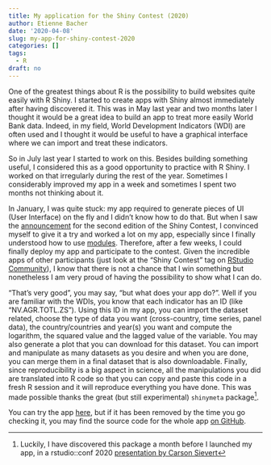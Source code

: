 ```yaml
---
title: My application for the Shiny Contest (2020)
author: Etienne Bacher
date: '2020-04-08'
slug: my-app-for-shiny-contest-2020
categories: []
tags:
  - R
draft: no
---
```


One of the greatest things about R is the possibility to build websites quite easily with R Shiny. I started to create apps with Shiny almost immediately after having discovered it. This was in May last year and two months later I thought it would be a great idea to build an app to treat more easily World Bank data. Indeed, in my field, World Development Indicators (WDI) are often used and I thought it would be useful to have a graphical interface where we can import and treat these indicators.

So in July last year I started to work on this. Besides building something useful, I considered this as a good opportunity to practice with R Shiny. I worked on that irregularly during the rest of the year. Sometimes I considerably improved my app in a week and sometimes I spent two months not thinking about it. 

In January, I was quite stuck: my app required to generate pieces of UI (User Interface) on the fly and I didn't know how to do that. But when I saw the [announcement](https://community.rstudio.com/t/shiny-contest-2020-is-here/51002) for the second edition of the Shiny Contest, I convinced myself to give it a try and worked a lot on my app, especially since I finally understood how to use [modules](https://shiny.rstudio.com/articles/modules.html). Therefore, after a few weeks, I could finally deploy my app and participate to the contest. Given the incredible apps of other participants (just look at the "Shiny Contest" tag on [RStudio Community](https://community.rstudio.com/)), I know that there is not a chance that I win something but nonetheless I am very proud of having the possibility to show what I can do. 

"That's very good", you may say, "but what does your app do?". Well if you are familiar with the WDIs, you know that each indicator has an ID (like "NV.AGR.TOTL.ZS"). Using this ID in my app, you can import the dataset related, choose the type of data you want (cross-country, time series, panel data), the country/countries and year(s) you want and compute the logarithm, the squared value and the lagged value of the variable. You may also generate a plot that you can download for this dataset. You can import and manipulate as many datasets as you desire and when you are done, you can merge them in a final dataset that is also downloadable. Finally, since reproducibility is a big aspect in science, all the manipulations you did are translated into R code so that you can copy and paste this code in a fresh R session and it will reproduce everything you have done. This was made possible thanks the great (but still experimental) `shinymeta` package^[Luckily, I have discovered this package a month before I launched my app, in a rstudio::conf 2020 [presentation by Carson Sievert](https://resources.rstudio.com/rstudio-conf-2020/reproducible-shiny-apps-with-shinymeta-dr-carson-sievert)].

You can try the app [here](https://etiennebacher.shinyapps.io/woRldbank/), but if it has been removed by the time you go checking it, you may find the source code for the whole app [on GitHub](https://github.com/etiennebacher/woRldbank).
